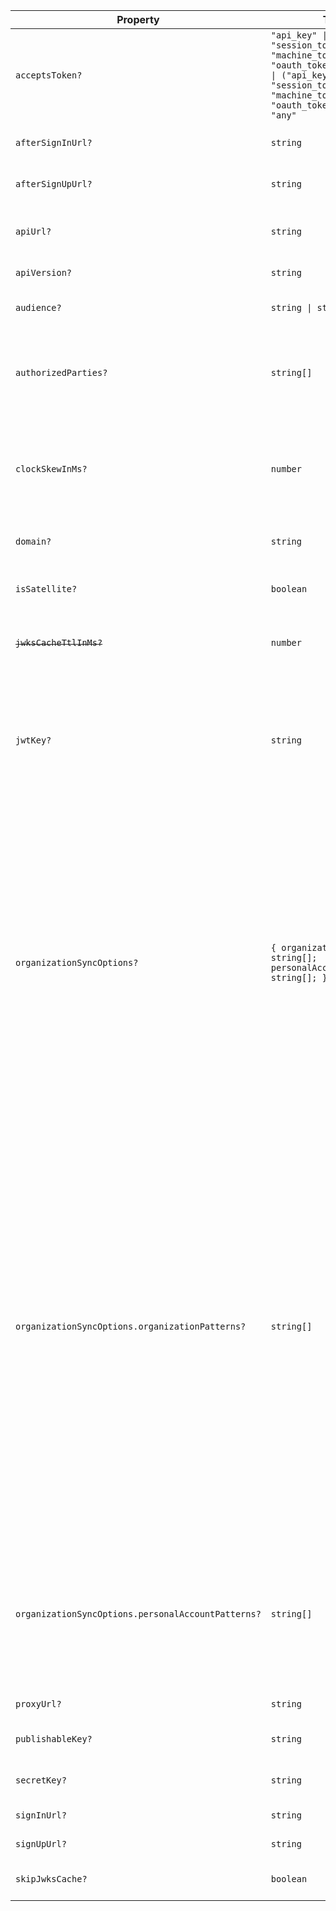 | Property                                                        | Type                                                                                                                                                           | Description                                                                                                                                                                                                                                                                                                                                                                                                                                                                                                                                                                                                                                                                                                                                                                                                                                                                                                                                                                                        |
| --------------------------------------------------------------- | -------------------------------------------------------------------------------------------------------------------------------------------------------------- | -------------------------------------------------------------------------------------------------------------------------------------------------------------------------------------------------------------------------------------------------------------------------------------------------------------------------------------------------------------------------------------------------------------------------------------------------------------------------------------------------------------------------------------------------------------------------------------------------------------------------------------------------------------------------------------------------------------------------------------------------------------------------------------------------------------------------------------------------------------------------------------------------------------------------------------------------------------------------------------------------- |
| <a id="acceptstoken"></a> `acceptsToken?`                       | <code>"api_key" \| "session_token" \| "machine_token" \| "oauth_token" \| ("api_key" \| "session_token" \| "machine_token" \| "oauth_token")[] \| "any"</code> | The type of token to accept. Defaults to `'session_token'`.                                                                                                                                                                                                                                                                                                                                                                                                                                                                                                                                                                                                                                                                                                                                                                                                                                                                                                                                        |
| <a id="aftersigninurl"></a> `afterSignInUrl?`                   | `string`                                                                                                                                                       | Full URL or path to navigate to after successful sign in. Defaults to `'/'`.                                                                                                                                                                                                                                                                                                                                                                                                                                                                                                                                                                                                                                                                                                                                                                                                                                                                                                                       |
| <a id="aftersignupurl"></a> `afterSignUpUrl?`                   | `string`                                                                                                                                                       | Full URL or path to navigate to after successful sign up. Defaults to `'/'`.                                                                                                                                                                                                                                                                                                                                                                                                                                                                                                                                                                                                                                                                                                                                                                                                                                                                                                                       |
| <a id="apiurl"></a> `apiUrl?`                                   | `string`                                                                                                                                                       | The [Clerk Backend API](/docs/reference/backend-api){{ target: '_blank' }} endpoint. Defaults to `'https://api.clerk.com'`.                                                                                                                                                                                                                                                                                                                                                                                                                                                                                                                                                                                                                                                                                                                                                                                                                                                                        |
| <a id="apiversion"></a> `apiVersion?`                           | `string`                                                                                                                                                       | The version passed to the Clerk API. Defaults to `'v1'`.                                                                                                                                                                                                                                                                                                                                                                                                                                                                                                                                                                                                                                                                                                                                                                                                                                                                                                                                           |
| <a id="audience"></a> `audience?`                               | <code>string \| string[]</code>                                                                                                                                | A string or list of [audiences](https://datatracker.ietf.org/doc/html/rfc7519#section-4.1.3). If passed, it is checked against the `aud` claim in the token.                                                                                                                                                                                                                                                                                                                                                                                                                                                                                                                                                                                                                                                                                                                                                                                                                                       |
| <a id="authorizedparties"></a> `authorizedParties?`             | <code>string[]</code>                                                                                                                                          | An allowlist of origins to verify against, to protect your application from the subdomain cookie leaking attack. Example: `['http://localhost:3000', 'https://example.com']`.                                                                                                                                                                                                                                                                                                                                                                                                                                                                                                                                                                                                                                                                                                                                                                                                                      |
| <a id="clockskewinms"></a> `clockSkewInMs?`                     | `number`                                                                                                                                                       | Specifies the allowed time difference (in milliseconds) between the Clerk server (which generates the token) and the clock of the user's application server when validating a token. Defaults to `5000`.                                                                                                                                                                                                                                                                                                                                                                                                                                                                                                                                                                                                                                                                                                                                                                                           |
| <a id="domain"></a> `domain?`                                   | `string`                                                                                                                                                       | The domain of a [satellite application](/docs/advanced-usage/satellite-domains) in a multi-domain setup.                                                                                                                                                                                                                                                                                                                                                                                                                                                                                                                                                                                                                                                                                                                                                                                                                                                                                           |
| <a id="issatellite"></a> `isSatellite?`                         | `boolean`                                                                                                                                                      | Whether the instance is a satellite domain in a multi-domain setup. Defaults to `false`.                                                                                                                                                                                                                                                                                                                                                                                                                                                                                                                                                                                                                                                                                                                                                                                                                                                                                                           |
| <a id="jwkscachettlinms"></a> ~~`jwksCacheTtlInMs?`~~           | `number`                                                                                                                                                       | **Deprecated.** This cache TTL will be removed in the next major version. Specifying a cache TTL is a no-op.                                                                                                                                                                                                                                                                                                                                                                                                                                                                                                                                                                                                                                                                                                                                                                                                                                                                                       |
| <a id="jwtkey"></a> `jwtKey?`                                   | `string`                                                                                                                                                       | Used to verify the session token in a networkless manner. Supply the PEM public key from the **[**API keys**](https://dashboard.clerk.com/last-active?path=api-keys) page -> Show JWT public key -> PEM Public Key** section in the Clerk Dashboard. **It's recommended to use [the environment variable](/docs/deployments/clerk-environment-variables) instead.** For more information, refer to [Manual JWT verification](/docs/backend-requests/manual-jwt).                                                                                                                                                                                                                                                                                                                                                                                                                                                                                                                                   |
| <a id="organizationsyncoptions"></a> `organizationSyncOptions?` | <code>\{ organizationPatterns?: string[]; personalAccountPatterns?: string[]; \}</code>                                                                        | Used to activate a specific [organization](/docs/organizations/overview) or [personal account](/docs/organizations/organization-workspaces) based on URL path parameters. If there's a mismatch between the active organization in the session (e.g., as reported by `auth()`) and the organization indicated by the URL, an attempt to activate the organization specified in the URL will be made. If the activation can't be performed, either because an organization doesn't exist or the user lacks access, the active organization in the session won't be changed. Ultimately, it's the responsibility of the page to verify that the resources are appropriate to render given the URL and handle mismatches appropriately (e.g., by returning a 404).                                                                                                                                                                                                                                    |
| `organizationSyncOptions.organizationPatterns?`                 | <code>string[]</code>                                                                                                                                          | Specifies URL patterns that are organization-specific, containing an organization ID or slug as a path parameter. If a request matches this path, the organization identifier will be used to set that org as active. If the route also matches the `personalAccountPatterns` prop, this prop takes precedence. Patterns must have a path parameter named either `:id` (to match a Clerk organization ID) or `:slug` (to match a Clerk organization slug). If the organization can't be activated—either because it doesn't exist or the user lacks access—the previously active organization will remain unchanged. Components must detect this case and provide an appropriate error and/or resolution pathway, such as calling `notFound()` or displaying an [`<OrganizationSwitcher />`](/docs/components/organization/organization-switcher). Examples: `["/orgs/:slug",, "/orgs/:slug/(.*)"]`, `["/orgs/:id",, "/orgs/:id/(.*)"]`, `["/app/:any/orgs/:slug",, "/app/:any/orgs/:slug/(.*)"]`. |
| `organizationSyncOptions.personalAccountPatterns?`              | <code>string[]</code>                                                                                                                                          | URL patterns for resources that exist within the context of a [Clerk Personal Account](/docs/organizations/organization-workspaces) (user-specific, outside any organization). If the route also matches the `organizationPattern` prop, the `organizationPattern` prop takes precedence. Examples: `["/user",, "/user/(.*)"]`, `["/user/:any",, "/user/:any/(.*)"]`.                                                                                                                                                                                                                                                                                                                                                                                                                                                                                                                                                                                                                              |
| <a id="proxyurl"></a> `proxyUrl?`                               | `string`                                                                                                                                                       | The proxy URL from a multi-domain setup.                                                                                                                                                                                                                                                                                                                                                                                                                                                                                                                                                                                                                                                                                                                                                                                                                                                                                                                                                           |
| <a id="publishablekey"></a> `publishableKey?`                   | `string`                                                                                                                                                       | The Clerk Publishable Key from the [**API keys**](https://dashboard.clerk.com/last-active?path=api-keys) page in the Clerk Dashboard.                                                                                                                                                                                                                                                                                                                                                                                                                                                                                                                                                                                                                                                                                                                                                                                                                                                              |
| <a id="secretkey"></a> `secretKey?`                             | `string`                                                                                                                                                       | The Clerk Secret Key from the [**API keys**](https://dashboard.clerk.com/last-active?path=api-keys) page in the Clerk Dashboard.                                                                                                                                                                                                                                                                                                                                                                                                                                                                                                                                                                                                                                                                                                                                                                                                                                                                   |
| <a id="signinurl"></a> `signInUrl?`                             | `string`                                                                                                                                                       | The sign-in URL from a multi-domain setup.                                                                                                                                                                                                                                                                                                                                                                                                                                                                                                                                                                                                                                                                                                                                                                                                                                                                                                                                                         |
| <a id="signupurl"></a> `signUpUrl?`                             | `string`                                                                                                                                                       | The sign-up URL from a multi-domain setup.                                                                                                                                                                                                                                                                                                                                                                                                                                                                                                                                                                                                                                                                                                                                                                                                                                                                                                                                                         |
| <a id="skipjwkscache"></a> `skipJwksCache?`                     | `boolean`                                                                                                                                                      | A flag to ignore the JWKS cache and always fetch JWKS before each JWT verification.                                                                                                                                                                                                                                                                                                                                                                                                                                                                                                                                                                                                                                                                                                                                                                                                                                                                                                                |
